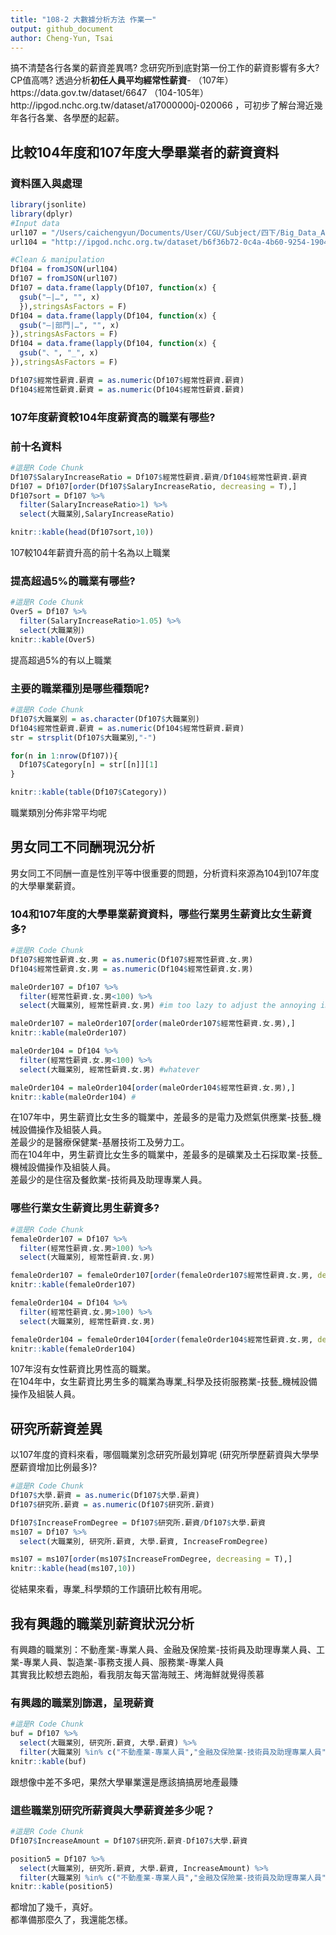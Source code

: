 ```yaml
---
title: "108-2 大數據分析方法 作業一"
output: github_document
author: Cheng-Yun, Tsai
---
```


搞不清楚各行各業的薪資差異嗎? 念研究所到底對第一份工作的薪資影響有多大? CP值高嗎? 透過分析**初任人員平均經常性薪資**- （107年）https://data.gov.tw/dataset/6647 （104-105年）http://ipgod.nchc.org.tw/dataset/a17000000j-020066 ，可初步了解台灣近幾年各行各業、各學歷的起薪。

## 比較104年度和107年度大學畢業者的薪資資料

### 資料匯入與處理
```r
library(jsonlite)
library(dplyr)
#Input data
url107 = "/Users/caichengyun/Documents/User/CGU/Subject/四下/Big_Data_Analytical_Methods/HWs/108bigdatacguim-hw1-jcratebo703/jsonFile/107年各教育程度別初任人員每人每月經常性薪資─按大職類分.json"
url104 = "http://ipgod.nchc.org.tw/dataset/b6f36b72-0c4a-4b60-9254-1904e180ddb1/resource/63ecb4a9-f634-45f4-8b38-684b72cf95ba/download/0df38b73f75962d5468a11942578cce5.json"

#Clean & manipulation
Df104 = fromJSON(url104)
Df107 = fromJSON(url107)
Df107 = data.frame(lapply(Df107, function(x) {
  gsub("—|…", "", x)
  }),stringsAsFactors = F)
Df104 = data.frame(lapply(Df104, function(x) {
  gsub("—|部門|…", "", x)
}),stringsAsFactors = F)
Df104 = data.frame(lapply(Df104, function(x) {
  gsub("、", "_", x)
}),stringsAsFactors = F)

Df107$經常性薪資.薪資 = as.numeric(Df107$經常性薪資.薪資)
Df104$經常性薪資.薪資 = as.numeric(Df104$經常性薪資.薪資)

```

### 107年度薪資較104年度薪資高的職業有哪些? 

### 前十名資料
```r
#這是R Code Chunk
Df107$SalaryIncreaseRatio = Df107$經常性薪資.薪資/Df104$經常性薪資.薪資
Df107 = Df107[order(Df107$SalaryIncreaseRatio, decreasing = T),]
Df107sort = Df107 %>%
  filter(SalaryIncreaseRatio>1) %>%
  select(大職業別,SalaryIncreaseRatio)

knitr::kable(head(Df107sort,10))

```

107較104年薪資升高的前十名為以上職業

### 提高超過5%的職業有哪些? 
```r
#這是R Code Chunk
Over5 = Df107 %>%
  filter(SalaryIncreaseRatio>1.05) %>%
  select(大職業別)
knitr::kable(Over5)
```

提高超過5%的有以上職業

### 主要的職業種別是哪些種類呢?
```r
#這是R Code Chunk
Df107$大職業別 = as.character(Df107$大職業別)
Df104$經常性薪資.薪資 = as.numeric(Df104$經常性薪資.薪資)
str = strsplit(Df107$大職業別,"-")

for(n in 1:nrow(Df107)){
  Df107$Category[n] = str[[n]][1]
}

knitr::kable(table(Df107$Category))
```

職業類別分佈非常平均呢

## 男女同工不同酬現況分析

男女同工不同酬一直是性別平等中很重要的問題，分析資料來源為104到107年度的大學畢業薪資。

### 104和107年度的大學畢業薪資資料，哪些行業男生薪資比女生薪資多?
```r
#這是R Code Chunk
Df107$經常性薪資.女.男 = as.numeric(Df107$經常性薪資.女.男)
Df104$經常性薪資.女.男 = as.numeric(Df104$經常性薪資.女.男)

maleOrder107 = Df107 %>%
  filter(經常性薪資.女.男<100) %>%
  select(大職業別, 經常性薪資.女.男) #im too lazy to adjust the annoying indexes

maleOrder107 = maleOrder107[order(maleOrder107$經常性薪資.女.男),]
knitr::kable(maleOrder107)

maleOrder104 = Df104 %>%
  filter(經常性薪資.女.男<100) %>%
  select(大職業別, 經常性薪資.女.男) #whatever

maleOrder104 = maleOrder104[order(maleOrder104$經常性薪資.女.男),]
knitr::kable(maleOrder104) #
```

在107年中，男生薪資比女生多的職業中，差最多的是電力及燃氣供應業-技藝_機械設備操作及組裝人員。</br>
差最少的是醫療保健業-基層技術工及勞力工。</br>
而在104年中，男生薪資比女生多的職業中，差最多的是礦業及土石採取業-技藝_機械設備操作及組裝人員。</br>
差最少的是住宿及餐飲業-技術員及助理專業人員。</br>

### 哪些行業女生薪資比男生薪資多? 
```r
#這是R Code Chunk
femaleOrder107 = Df107 %>%
  filter(經常性薪資.女.男>100) %>%
  select(大職業別, 經常性薪資.女.男)

femaleOrder107 = femaleOrder107[order(femaleOrder107$經常性薪資.女.男, decreasing = T),]
knitr::kable(femaleOrder107)

femaleOrder104 = Df104 %>%
  filter(經常性薪資.女.男>100) %>%
  select(大職業別, 經常性薪資.女.男)

femaleOrder104 = femaleOrder104[order(femaleOrder104$經常性薪資.女.男, decreasing = T),]
knitr::kable(femaleOrder104)

```

107年沒有女性薪資比男性高的職業。</br>
在104年中，女生薪資比男生多的職業為專業_科學及技術服務業-技藝_機械設備操作及組裝人員。</br>

## 研究所薪資差異

以107年度的資料來看，哪個職業別念研究所最划算呢 (研究所學歷薪資與大學學歷薪資增加比例最多)?
 
```r
#這是R Code Chunk
Df107$大學.薪資 = as.numeric(Df107$大學.薪資)
Df107$研究所.薪資 = as.numeric(Df107$研究所.薪資)

Df107$IncreaseFromDegree = Df107$研究所.薪資/Df107$大學.薪資
ms107 = Df107 %>%
  select(大職業別, 研究所.薪資, 大學.薪資, IncreaseFromDegree)

ms107 = ms107[order(ms107$IncreaseFromDegree, decreasing = T),]
knitr::kable(head(ms107,10))

```

從結果來看，專業_科學類的工作讀研比較有用呢。

## 我有興趣的職業別薪資狀況分析
有興趣的職業別：不動產業-專業人員、金融及保險業-技術員及助理專業人員、工業-專業人員、製造業-事務支援人員、服務業-專業人員<br/>
其實我比較想去跑船，看我朋友每天當海賊王、烤海鮮就覺得羨慕<br/>

### 有興趣的職業別篩選，呈現薪資
```r
#這是R Code Chunk
buf = Df107 %>%
  select(大職業別, 研究所.薪資, 大學.薪資) %>%
  filter(大職業別 %in% c("不動產業-專業人員","金融及保險業-技術員及助理專業人員","工業-專業人員","製造業-事務支援人員","服務業-專業人員"))
knitr::kable(buf)
```

跟想像中差不多吧，果然大學畢業還是應該搞搞房地產最賺<br/>

### 這些職業別研究所薪資與大學薪資差多少呢？
```r
#這是R Code Chunk
Df107$IncreaseAmount = Df107$研究所.薪資-Df107$大學.薪資

position5 = Df107 %>%
  select(大職業別, 研究所.薪資, 大學.薪資, IncreaseAmount) %>%
  filter(大職業別 %in% c("不動產業-專業人員","金融及保險業-技術員及助理專業人員","工業-專業人員","製造業-事務支援人員","服務業-專業人員"))
knitr::kable(position5)
```

都增加了幾千，真好。<br/>
都準備那麼久了，我還能怎樣。

